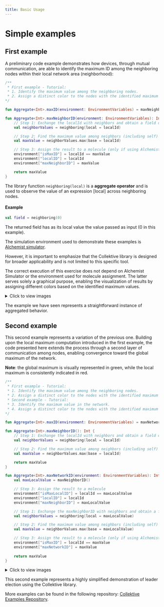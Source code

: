 ```yaml
---
title: Basic Usage
---
```


# Simple examples

## First example

A preliminary code example demonstrates how devices, through mutual communication, are able to identify the maximum ID among the neighboring nodes within their local network area (neighborhood):

```kotlin
/**
 * First example - Tutorial:
 * 1. Identify the maximum value among the neighboring nodes.
 * 2. Assign a distinct color to the nodes with the identified maximum values.
*/

fun Aggregate<Int>.maxID(environment: EnvironmentVariables) = maxNeighborID(environment)

fun Aggregate<Int>.maxNeighborID(environment: EnvironmentVariables): Int {
    // Step 1: Exchange the localId with neighbors and obtain a field of values
    val neighborValues = neighboring(local = localId)

    // Step 2: Find the maximum value among neighbors (including self)
    val maxValue = neighborValues.max(base = localId)

    // Step 3: Assign the result to a molecule (only if using Alchemist)
    environment["isMaxID"] = localId == maxValue
    environment["localID"] = localId
    environment["maxNeighborID"] = maxValue

    return maxValue
}

```
The library function `neighboring(local)` is a **aggregate operator** and is used to observe the value of an expression [local] across neighboring nodes.

#### Example

```kotlin
val field = neighboring(0)
```

The returned field has as its local value the value passed as input (0 in this example).

The simulation environment used to demonstrate these examples is [Alchemist simulator](https://alchemistsimulator.github.io/). 

However, it is important to emphasize that the Collektive library is designed for broader applicability and is not limited to this specific tool.

The correct execution of this exercise does not depend on Alchemist Simulator or the environment used for molecule assignment. The latter serves solely a graphical purpose, enabling the visualization of results by assigning different colors based on the identified maximum values.

<details style={{ backgroundColor: 'transparent', border: '1px solid purple', borderRadius: '5px', padding: '5px' }}>
  <summary>Click to view images</summary>
  <div style={{ textAlign: 'center' }}>
    <img src="/img/basic-usage-first-example-1.png" style={{ maxWidth: '70%' }} />
  </div>

  <div style={{ textAlign: 'center' }}>
    <img src="/img/basic-usage-first-example-2.png" style={{ maxWidth: '70%' }} />
  </div>

  <div style={{ textAlign: 'center' }}>
    <img src="/img/basic-usage-first-example-3.png" style={{ maxWidth: '70%' }} />
  </div>
</details>

The example we have seen represents a straightforward instance of aggregated behavior.

## Second example

This second example represents a variation of the previous one. Building upon the local maximum computation introduced in the first example, the code presented here extends the process through a second layer of communication among nodes, enabling convergence toward the global maximum of the network. 

**Note**: the global maximum is visually represented in green, while the local maximum is consistently indicated in red.

```kotlin
/**
 * First example - Tutorial:
 * 1. Identify the maximum value among the neighboring nodes.
 * 2. Assign a distinct color to the nodes with the identified maximum values.
 * Second example - Tutorial:
 * 3. Identify the maximum value in the network.
 * 4. Assign a distinct color to the nodes with the identified maximum values.
*/

fun Aggregate<Int>.maxID(environment: EnvironmentVariables) = maxNetworkID(environment)

fun Aggregate<Int>.maxNeighborID(): Int {
    // Step 1: Exchange the localId with neighbors and obtain a field of values
    val neighborValues = neighboring(local = localId)

    // Step 2: Find the maximum value among neighbors (including self)
    val maxValue = neighborValues.max(base = localId)

    return maxValue
}

fun Aggregate<Int>.maxNetworkID(environment: EnvironmentVariables): Int {
    val maxLocalValue = maxNeighborID()

    // Step 3: Assign the result to a molecule
    environment["isMaxLocalID"] = localId == maxLocalValue
    environment["localID"] = localId
    environment["maxNeighborID"] = maxLocalValue

    // Step 1: Exchange the maxNeighborID with neighbors and obtain a field of values
    val neighborValues = neighboring(local = maxLocalValue)

    // Step 2: Find the maximum value among neighbors (including self)
    val maxValue = neighborValues.max(base = maxLocalValue)

    // Step 3: Assign the result to a molecule (only if using Alchemist)
    environment["isMaxID"] = localId == maxValue
    environment["maxNetworkID"] = maxValue
    
    return maxValue
}

```
<details style={{ backgroundColor: 'transparent', border: '1px solid purple', borderRadius: '5px', padding: '5px' }}>
  <summary>Click to view images</summary>
  <div style={{ textAlign: 'center' }}>
    <img src="/img/basic-usage-second-example-3.png" style={{ maxWidth: '70%' }} />
  </div>

  <div style={{ textAlign: 'center' }}>
    <img src="/img/basic-usage-second-example-2.png" style={{ maxWidth: '70%' }} />
  </div>

  <div style={{ textAlign: 'center' }}>
    <img src="/img/basic-usage-second-example-1.png" style={{ maxWidth: '70%' }} />
  </div>
</details>

This second example represents a highly simplified demonstration of leader election using the Collektive library.

More examples can be found in the following repository: [Collektive Examples Repository](https://github.com/Collektive/collektive-examples).
